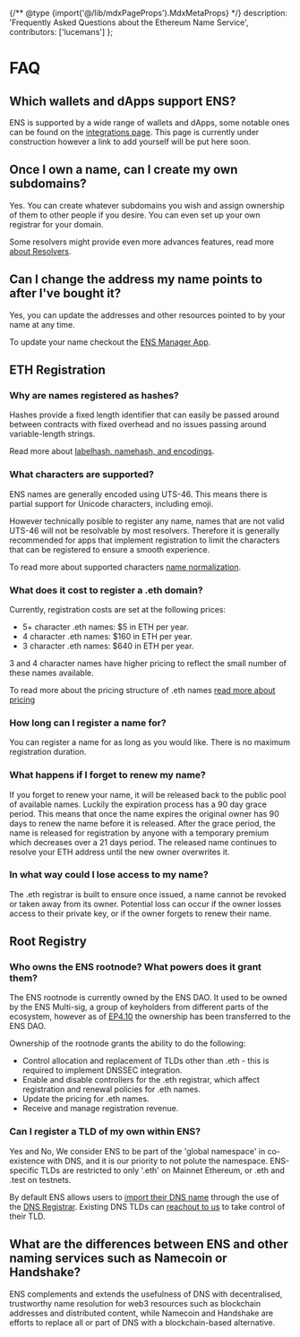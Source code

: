 {/** @type {import('@/lib/mdxPageProps').MdxMetaProps} */}
    description: 'Frequently Asked Questions about the Ethereum Name Service',
    contributors: ['lucemans']
};

# FAQ

## Which wallets and dApps support ENS?

ENS is supported by a wide range of wallets and dApps, some notable ones can be found on the [integrations page](https://ens.domains/).
This page is currently under construction however a link to add yourself will be put here soon.

## Once I own a name, can I create my own subdomains?

Yes. You can create whatever subdomains you wish and assign ownership of them to other people if you desire. You can even set up your own registrar for your domain.

Some resolvers might provide even more advances features, read more [about Resolvers](/resolvers/quickstart).

## Can I change the address my name points to after I've bought it?

Yes, you can update the addresses and other resources pointed to by your name at any time.

To update your name checkout the [ENS Manager App](https://ens.app/).


## ETH Registration

### Why are names registered as hashes?

Hashes provide a fixed length identifier that can easily be passed around between contracts with fixed overhead and no issues passing around variable-length strings.

Read more about [labelhash, namehash, and encodings](/resolution/names).

### What characters are supported?

ENS names are generally encoded using UTS-46.
This means there is partial support for Unicode characters, including emoji.

However technically posible to register any name, names that are not valid UTS-46 will not be resolvable by most resolvers.
Therefore it is generally recommended for apps that implement registration to limit the characters that can be registered to ensure a smooth experience.

To read more about supported characters [name normalization](/resolution/names).

### What does it cost to register a .eth domain?

Currently, registration costs are set at the following prices:
- 5+ character .eth names: $5 in ETH per year.
- 4 character .eth names: $160 in ETH per year.
- 3 character .eth names: $640 in ETH per year.

3 and 4 character names have higher pricing to reflect the small number of these names available.

To read more about the pricing structure of .eth names [read more about pricing](/registry/eth)

### How long can I register a name for?

You can register a name for as long as you would like.
There is no maximum registration duration.

### What happens if I forget to renew my name?

If you forget to renew your name, it will be released back to the public pool of available names.
Luckily the expiration process has a 90 day grace period.
This means that once the name expires the original owner has 90 days to renew the name before it is released.
After the grace period, the name is released for registration by anyone with a temporary premium which decreases over a 21 days period.
The released name continues to resolve your ETH address until the new owner overwrites it.

### In what way could I lose access to my name?

The .eth registrar is built to ensure once issued, a name cannot be revoked or taken away from its owner.
Potential loss can occur if the owner losses access to their private key, or if the owner forgets to renew their name.

## Root Registry

### Who owns the ENS rootnode? What powers does it grant them?

The ENS rootnode is currently owned by the ENS DAO. It used to be owned by the ENS Multi-sig, a group of keyholders from different parts of the ecosystem, however as of [EP4.10](/dao/proposals/4.10) the ownership has been transferred to the ENS DAO.

Ownership of the rootnode grants the ability to do the following:
- Control allocation and replacement of TLDs other than .eth - this is required to implement DNSSEC integration.
- Enable and disable controllers for the .eth registrar, which affect registration and renewal policies for .eth names.
- Update the pricing for .eth names.
- Receive and manage registration revenue.

### Can I register a TLD of my own within ENS?

Yes and No, We consider ENS to be part of the 'global namespace' in co-existence with DNS, and it is our priority to not polute the namespace.
ENS-specific TLDs are restricted to only '.eth' on Mainnet Ethereum, or .eth and .test on testnets.

By default ENS allows users to [import their DNS name](/learn/dns) through the use of the [DNS Registrar](/registry/dns).
Existing DNS TLDs can [reachout to us](mailto:info@ens.domains) to take control of their TLD.

## What are the differences between ENS and other naming services such as Namecoin or Handshake?

ENS complements and extends the usefulness of DNS with decentralised, trustworthy name resolution for web3 resources such as blockchain addresses and distributed content, while Namecoin and Handshake are efforts to replace all or part of DNS with a blockchain-based alternative.
